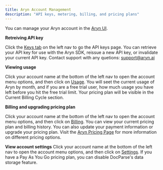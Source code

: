 ```yaml
---
title: Aryn Account Management
description: "API keys, metering, billing, and pricing plans"
---
```


You can manage your Aryn account in the [Aryn UI](https://app.aryn.ai/).

**Retreiving API key**

Click the [Keys tab](https://app.aryn.ai/api-keys) on the left nav to go the API keys page. You can retrieve your API key for use with the Aryn SDK, reissue a new API key, or invalidate your current API key. Contact support with any quetions: support@aryn.ai

**Viewing usage**

Click your account name at the bottom of the left nav to open the account menu options, and then click on [Usage](https://app.aryn.ai/usage). You will seet the current usage of Aryn by month, and if you are a free trial user, how much usage you have left before you hit the free trial limit. Your pricing plan will be visible in the Current Billing Cycle section.

**Billing and upgrading pricing plan**

Click your account name at the bottom of the left nav to open the account menu options, and then click on [Billing](https://app.aryn.ai/billing). You can view your current pricing plan and billing history. You can also update your payment information or upgrade your pricing plan. Visit the [Aryn Pricing Page](https://www.aryn.ai/pricing) for more information on different pricing options.


**View account settings**
Click your account name at the bottom of the left nav to open the account menu options, and then click on [Settings](https://app.aryn.ai/settings). If you have a Pay As You Go pricing plan, you can disable DocParse's data storage feature.